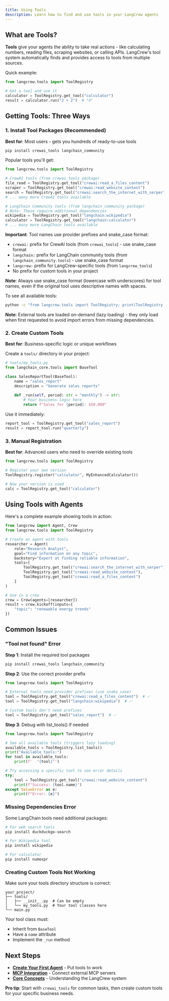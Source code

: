 ```yaml
---
title: Using Tools
description: Learn how to find and use tools in your LangCrew agents
---
```


## What are Tools?

**Tools** give your agents the ability to take real actions - like calculating numbers, reading files, scraping websites, or calling APIs. LangCrew's tool system automatically finds and provides access to tools from multiple sources.

Quick example:

```python
from langcrew.tools import ToolRegistry

# Get a tool and use it
calculator = ToolRegistry.get_tool("calculator")
result = calculator.run("2 + 2")  # "4"
```

## Getting Tools: Three Ways

### 1. Install Tool Packages (Recommended)

**Best for**: Most users - gets you hundreds of ready-to-use tools

```bash
pip install crewai_tools langchain_community
```

Popular tools you'll get:

```python
from langcrew.tools import ToolRegistry

# CrewAI tools (from crewai_tools package)
file_read = ToolRegistry.get_tool("crewai:read_a_files_content")
scraper = ToolRegistry.get_tool("crewai:read_website_content")
search = ToolRegistry.get_tool("crewai:search_the_internet_with_serper")
# ... many more CrewAI tools available

# LangChain Community tools (from langchain_community package)
# Note: These require additional dependencies
wikipedia = ToolRegistry.get_tool("langchain:wikipedia")
calculator = ToolRegistry.get_tool("langchain:calculator")
# ... many more LangChain tools available
```

**Important**: Tool names use provider prefixes and snake_case format:

- `crewai:` prefix for CrewAI tools (from `crewai_tools`) - use snake_case format
- `langchain:` prefix for LangChain community tools (from `langchain_community.tools`) - use snake_case format
- `langcrew:` prefix for LangCrew-specific tools (from `langcrew_tools`)
- No prefix for custom tools in your project

**Note**: Always use snake_case format (lowercase with underscores) for tool names, even if the original tool uses descriptive names with spaces.

To see all available tools:

```bash
python -c "from langcrew.tools import ToolRegistry; print(ToolRegistry.list_tools())"
```

**Note**: External tools are loaded on-demand (lazy loading) - they only load when first requested to avoid import errors from missing dependencies.

### 2. Create Custom Tools

**Best for**: Business-specific logic or unique workflows

Create a `tools/` directory in your project:

```python
# tools/my_tools.py
from langchain_core.tools import BaseTool

class SalesReportTool(BaseTool):
    name = "sales_report"
    description = "Generate sales reports"
    
    def _run(self, period: str = "monthly") -> str:
        # Your business logic here
        return f"Sales for {period}: $50,000"
```

Use it immediately:

```python
report_tool = ToolRegistry.get_tool("sales_report")
result = report_tool.run("quarterly")
```

### 3. Manual Registration

**Best for**: Advanced users who need to override existing tools

```python
from langcrew.tools import ToolRegistry

# Register your own version
ToolRegistry.register("calculator", MyEnhancedCalculator())

# Now your version is used
calc = ToolRegistry.get_tool("calculator")
```

## Using Tools with Agents

Here's a complete example showing tools in action:

```python
from langcrew import Agent, Crew
from langcrew.tools import ToolRegistry

# Create an agent with tools
researcher = Agent(
    role="Research Analyst", 
    goal="Find information on any topic",
    backstory="Expert at finding reliable information",
    tools=[
        ToolRegistry.get_tool("crewai:search_the_internet_with_serper"),
        ToolRegistry.get_tool("crewai:read_website_content"),
        ToolRegistry.get_tool("crewai:read_a_files_content")
    ]
)

# Use in a crew
crew = Crew(agents=[researcher])
result = crew.kickoff(inputs={
    "topic": "renewable energy trends"
})
```

## Common Issues

### "Tool not found" Error

**Step 1**: Install the required tool packages

```bash
pip install crewai_tools langchain_community
```

**Step 2**: Use the correct provider prefix

```python
from langcrew.tools import ToolRegistry

# External tools need provider prefixes (use snake_case)
tool = ToolRegistry.get_tool("crewai:read_a_files_content")  # ✅
tool = ToolRegistry.get_tool("langchain:wikipedia")  # ✅

# Custom tools don't need prefixes  
tool = ToolRegistry.get_tool("sales_report")  # ✅
```

**Step 3**: Debug with list_tools() if needed

```python
from langcrew.tools import ToolRegistry

# See all available tools (triggers lazy loading)
available_tools = ToolRegistry.list_tools()
print("Available tools:")
for tool in available_tools:
    print(f'  "{tool}"')

# Try accessing a specific tool to see error details
try:
    tool = ToolRegistry.get_tool("crewai:read_website_content")
    print(f"Success: {tool.name}")
except ValueError as e:
    print(f"Error: {e}")
```

### Missing Dependencies Error

Some LangChain tools need additional packages:

```bash
# For web search tools
pip install duckduckgo-search

# For Wikipedia tool  
pip install wikipedia

# For calculator
pip install numexpr
```

### Creating Custom Tools Not Working

Make sure your tools directory structure is correct:

```text
your_project/
├── tools/
│   ├── __init__.py  # Can be empty
│   └── my_tools.py  # Your tool classes here
└── main.py
```

Your tool class must:

- Inherit from `BaseTool`
- Have a `name` attribute
- Implement the `_run` method

## Next Steps

- **[Create Your First Agent](/guides/agents/quickstart)** - Put tools to work
- **[MCP Integration](/guides/tools/tool-mcp)** - Connect external MCP servers  
- **[Core Concepts](/concepts/)** - Understanding the LangCrew system

**Pro tip**: Start with `crewai_tools` for common tasks, then create custom tools for your specific business needs.

